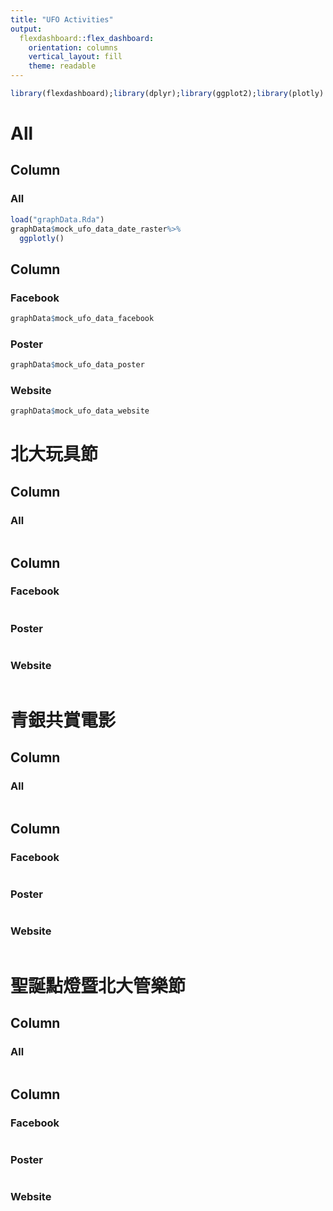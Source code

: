 ```yaml
---
title: "UFO Activities"
output: 
  flexdashboard::flex_dashboard:
    orientation: columns
    vertical_layout: fill
    theme: readable
---
```


```r
library(flexdashboard);library(dplyr);library(ggplot2);library(plotly)
```
<!--"journal","readable","paper"-->

All
==================================================================

Column {data-width=500}
------------------------------------------------------------------

### All

<!--<object id="myObject" data="mock_ufo_data_date_raster.svg" type="image/svg+xml" width="500"></object>-->
```r
load("graphData.Rda")
graphData$mock_ufo_data_date_raster%>%
  ggplotly()
```


Column {.tabset data-width=500}
------------------------------------------------------------------

### Facebook

```r
graphData$mock_ufo_data_facebook
```


### Poster

```r
graphData$mock_ufo_data_poster
```

### Website

```r
graphData$mock_ufo_data_website
```

北大玩具節
==================================================================

Column {data-width=500}
------------------------------------------------------------------
### All


```r

```

Column {.tabset data-width=500}
------------------------------------------------------------------
### Facebook

```r

```

### Poster

```r

```

### Website

```r

```

青銀共賞電影
==================================================================

Column {data-width=500}
------------------------------------------------------------------
### All

```r

```

Column {.tabset data-width=500}
------------------------------------------------------------------
### Facebook

```r

```

### Poster

```r

```

### Website

```r

```

聖誕點燈暨北大管樂節
==================================================================

Column {data-width=500}
------------------------------------------------------------------
### All

```r

```

Column {.tabset data-width=500}
------------------------------------------------------------------
### Facebook

```r

```

### Poster

```r

```

### Website

```r

```

